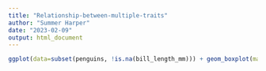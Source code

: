 ```yaml
---
title: "Relationship-between-multiple-traits"
author: "Summer Harper"
date: "2023-02-09"
output: html_document
---
```



``` r
ggplot(data=subset(penguins, !is.na(bill_length_mm))) + geom_boxplot(mapping = aes(x = species, y = bill_length_mm, color = sex))
```
